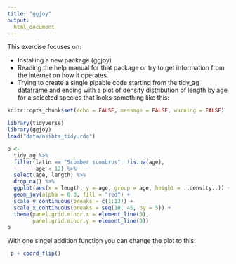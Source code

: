 ```yaml
---
title: "ggjoy"
output: 
  html_document
---
```


This exercise focuses on:

* Installing a new package (ggjoy)
* Reading the help manual for that package or try to get information from the internet on how it operates.
* Trying to create a single pipable code starting from the tidy_ag dataframe and ending with a plot of density distribution of length by age for a selected species that looks something like this:

```r
knitr::opts_chunk$set(echo = FALSE, message = FALSE, warning = FALSE)
```

```r
library(tidyverse)
library(ggjoy)
load("data/nsibts_tidy.rda")
```

```r
p <-
  tidy_ag %>% 
  filter(latin == "Scomber scombrus", !is.na(age),
         age < 12) %>% 
  select(age, length) %>% 
  drop_na() %>% 
  ggplot(aes(x = length, y = age, group = age, height = ..density..)) +
  geom_joy(alpha = 0.3, fill = "red") +
  scale_y_continuous(breaks = c(1:13)) +
  scale_x_continuous(breaks = seq(10, 45, by = 5)) +
  theme(panel.grid.minor.x = element_line(0),
        panel.grid.minor.y = element_line(0))
p
```

With one singel addition function you can change the plot to this:
```r
 p + coord_flip()
```

